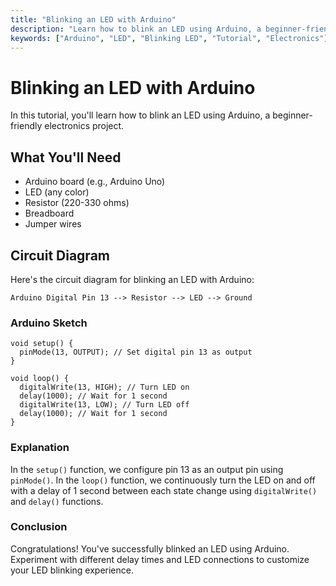 ```yaml
---
title: "Blinking an LED with Arduino"
description: "Learn how to blink an LED using Arduino, a beginner-friendly electronics project."
keywords: ["Arduino", "LED", "Blinking LED", "Tutorial", "Electronics"]
---
```



<TutorialLayout>

# Blinking an LED with Arduino

In this tutorial, you'll learn how to blink an LED using Arduino, a beginner-friendly electronics project.

## What You'll Need

- Arduino board (e.g., Arduino Uno)
- LED (any color)
- Resistor (220-330 ohms)
- Breadboard
- Jumper wires

## Circuit Diagram

Here's the circuit diagram for blinking an LED with Arduino:

```plaintext
Arduino Digital Pin 13 --> Resistor --> LED --> Ground
```
### Arduino Sketch
```arduino
void setup() {
  pinMode(13, OUTPUT); // Set digital pin 13 as output
}

void loop() {
  digitalWrite(13, HIGH); // Turn LED on
  delay(1000); // Wait for 1 second
  digitalWrite(13, LOW); // Turn LED off
  delay(1000); // Wait for 1 second
}
```
### Explanation
In the `setup()` function, we configure pin 13 as an output pin using `pinMode()`.
In the `loop()` function, we continuously turn the LED on and off with a delay of 1 second between each state change using `digitalWrite()` and `delay()` functions.
### Conclusion
Congratulations! You've successfully blinked an LED using Arduino. Experiment with different delay times and LED connections to customize your LED blinking experience.
